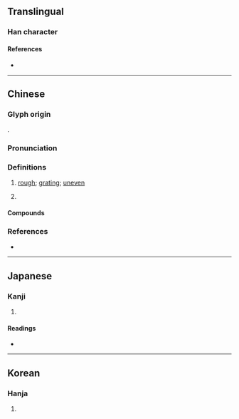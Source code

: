 {{also|澀}}
{{character info/new}}
==Translingual==

===Han character===
{{Han char|rn=85|rad=水|as=13|sn=16|four=34161|canj=EGOW|ids=⿰氵嗇}}

====References====
* {{Han ref|kx=0654.270|dkj=18448|dj=1065.050|hdz=31754.020|uh=6FC7|ud=28615|bh=E9EC|bd=59884}}

----

==Chinese==
{{zh-forms|s=涩}}

===Glyph origin===
{{Han etym}}
{{Han compound|水|嗇|c1=s|c2=p|t1=water|ls=psc}}.

===Pronunciation===
{{zh-pron
|m=sè
|c=sik1,saap3,sap1,gip3
|c_note=sik1, saap3, sap1 - literary (all senses); gip3 - vernacular (“astringent”)
|mc=y
|oc=y
|cat=a
}}

===Definitions===
{{zh-hanzi}}

# {{lb|zh|of surfaces}} [[rough]]; [[grating]]; [[uneven]]
# {{zh-alt-form|澀|[[astringent]]}}

====Compounds====
{{zh-der|濇脈}}

===References===
* {{R:yue:Hanzi}}

----

==Japanese==

===Kanji===
{{ja-kanji|grade=|rs=水13}}

# {{defn|lang=ja|sort=水13}}

====Readings====
* {{ja-readings|on=[[しょく]] (shoku), [[しき]] (shiki), [[しゅう]] (shū)|kun=[[とどこおる]] (todokooru)}}

----

==Korean==

===Hanja===
{{ko-hanja|hangeul=색|eumhun=|rv=saek|mr=saek|y=sayk}}

# {{defn|lang=ko|sort=水13}}